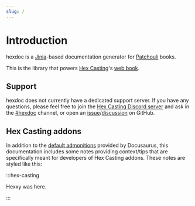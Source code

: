 ```yaml
---
slug: /
---
```


# Introduction

hexdoc is a [Jinja](https://jinja.palletsprojects.com/en/3.1.x/)-based documentation generator for [Patchouli](https://github.com/VazkiiMods/Patchouli) books.

This is the library that powers [Hex Casting](https://github.com/gamma-delta/HexMod)'s [web book](https://hexcasting.hexxy.media).

## Support

hexdoc does not currently have a dedicated support server. If you have any questions, please feel free to join the [Hex Casting Discord server](https://discord.gg/4xxHGYteWk) and ask in the [#hexdoc](https://discord.com/channels/936370934292549712/1180655324684894309) channel, or open an [issue](https://github.com/hexdoc-dev/hexdoc/issues)/[discussion](https://github.com/hexdoc-dev/hexdoc/discussions) on GitHub.

## Hex Casting addons

In addition to the [default admonitions](https://docusaurus.io/docs/markdown-features/admonitions) provided by Docusaurus, this documentation includes some notes providing context/tips that are specifically meant for developers of Hex Casting addons. These notes are styled like this:

:::hex-casting

Hexxy was here.

:::
